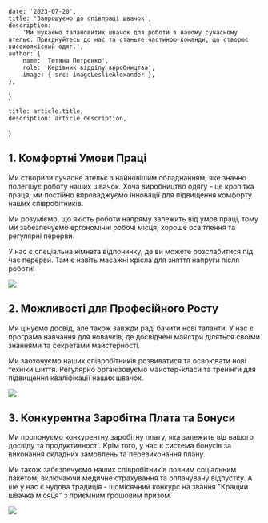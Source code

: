 
    date: '2023-07-20',
    title: 'Запрошуємо до співпраці швачок',
    description:
        'Ми шукаємо талановитих швачок для роботи в нашому сучасному ательє. Приєднуйтесь до нас та станьте частиною команди, що створює високоякісний одяг.',
    author: {
        name: 'Тетяна Петренко',
        role: 'Керівник відділу виробництва',
        image: { src: imageLeslieAlexander },
    },
}

    title: article.title,
    description: article.description,
}

## 1. Комфортні Умови Праці

Ми створили сучасне ательє з найновішим обладнанням, яке значно полегшує роботу наших швачок. Хоча виробництво одягу - це кропітка праця, ми постійно впроваджуємо інновації для підвищення комфорту наших співробітників.

Ми розуміємо, що якість роботи напряму залежить від умов праці, тому ми забезпечуємо ергономічні робочі місця, хороше освітлення та регулярні перерви.

<TopTip>
    У нас є спеціальна кімната відпочинку, де ви можете розслабитися під час перерви. Там є навіть масажні крісла для зняття напруги після роботи!
</TopTip>

![](./punch-clock.jpg)

## 2. Можливості для Професійного Росту

Ми цінуємо досвід, але також завжди раді бачити нові таланти. У нас є програма навчання для новачків, де досвідчені майстри діляться своїми знаннями та секретами майстерності.

Ми заохочуємо наших співробітників розвиватися та освоювати нові техніки шиття. Регулярно організовуємо майстер-класи та тренінги для підвищення кваліфікації наших швачок.

![](./graduation.jpg)

## 3. Конкурентна Заробітна Плата та Бонуси

Ми пропонуємо конкурентну заробітну плату, яка залежить від вашого досвіду та продуктивності. Крім того, у нас є система бонусів за виконання складних замовлень та перевиконання плану.

Ми також забезпечуємо наших співробітників повним соціальним пакетом, включаючи медичне страхування та оплачувану відпустку. А ще у нас є чудова традиція - щомісячний конкурс на звання "Кращий швачка місяця" з приємним грошовим призом.

![](./jars.jpg)
